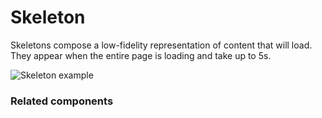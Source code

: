 # Skeleton

Skeletons compose a low-fidelity representation of content that will load. They appear when the entire page is loading and take up to 5s.

![Skeleton example](public/assets/overview-skeleton.webp)

### Related components
<RelatedComponentList>
  <RelatedComponent
    title="Spinner"
    description="A Spinner informs that a specific element in the page is loading or a task is in progress. Use only for request that take over 1s and less than 5s."
    href="/components/radio"
  />
</RelatedComponentList>